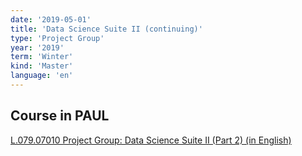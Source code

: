 ```yaml
---
date: '2019-05-01'
title: 'Data Science Suite II (continuing)'
type: 'Project Group'
year: '2019'
term: 'Winter'
kind: 'Master'
language: 'en'
---
```


## Course in PAUL

[L.079.07010 Project Group: Data Science Suite II (Part 2) (in English)](https://paul.uni-paderborn.de/scripts/mgrqispi.dll?APPNAME=CampusNet&PRGNAME=COURSEDETAILS&ARGUMENTS=-N000000000000002,-N000342,-N0,-N372144988845094,-N372144988805095)
